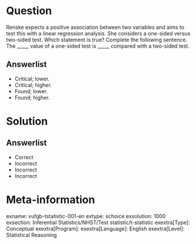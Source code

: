 Question
========

Renske expects a positive association between two variables and aims to test this with a linear regression analysis. She considers a one-sided versus two-sided test. Which statement is true? Complete the following sentence. The _____ value of a one-sided test is _____ compared with a two-sided test.

  
Answerlist
----------
* Critical; lower.
* Critical; higher.
* Found; lower.
* Found; higher.

Solution
========

Answerlist
----------
* Correct
* Incorrect
* Incorrect
* Incorrect

Meta-information
================
exname: vufgb-tstatistic-001-en
extype: schoice
exsolution: 1000
exsection: Inferential Statistics/NHST/Test statistic/t-statistic
exextra[Type]: Conceptual
exextra[Program]: 
exextra[Language]: English
exextra[Level]: Statistical Reasoning